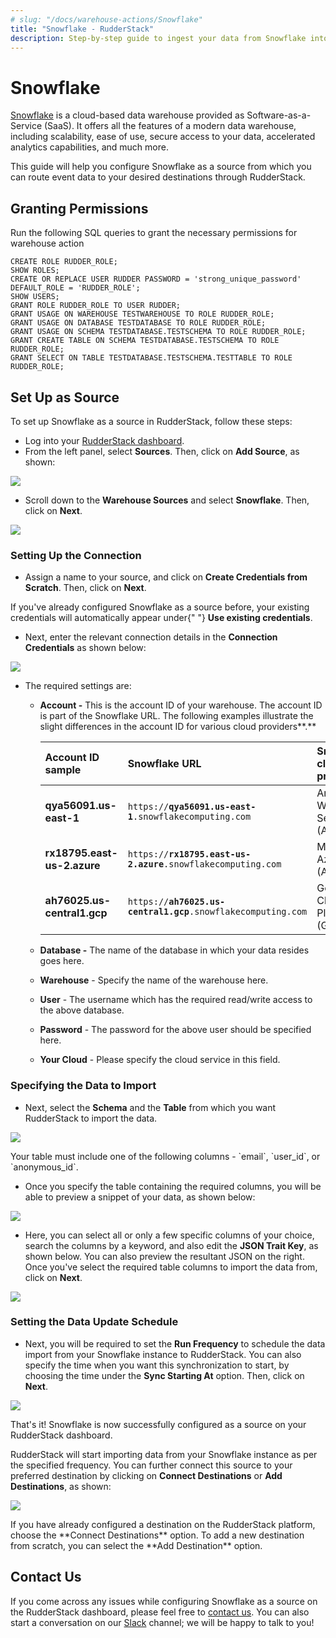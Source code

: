 ```yaml
---
# slug: "/docs/warehouse-actions/Snowflake"
title: "Snowflake - RudderStack"
description: Step-by-step guide to ingest your data from Snowflake into RudderStack.
---
```


# Snowflake

[Snowflake](https://www.snowflake.com/) is a cloud-based data warehouse provided as Software-as-a-Service \(SaaS\). It offers all the features of a modern data warehouse, including scalability, ease of use, secure access to your data, accelerated analytics capabilities, and much more.

This guide will help you configure Snowflake as a source from which you can route event data to your desired destinations through RudderStack.

## Granting Permissions

Run the following SQL queries to grant the necessary permissions for warehouse action

```text
CREATE ROLE RUDDER_ROLE;
SHOW ROLES;
CREATE OR REPLACE USER RUDDER PASSWORD = 'strong_unique_password' DEFAULT_ROLE = 'RUDDER_ROLE';
SHOW USERS;
GRANT ROLE RUDDER_ROLE TO USER RUDDER;
GRANT USAGE ON WAREHOUSE TESTWAREHOUSE TO ROLE RUDDER_ROLE;
GRANT USAGE ON DATABASE TESTDATABASE TO ROLE RUDDER_ROLE;
GRANT USAGE ON SCHEMA TESTDATABASE.TESTSCHEMA TO ROLE RUDDER_ROLE;
GRANT CREATE TABLE ON SCHEMA TESTDATABASE.TESTSCHEMA TO ROLE RUDDER_ROLE;
GRANT SELECT ON TABLE TESTDATABASE.TESTSCHEMA.TESTTABLE TO ROLE RUDDER_ROLE;
```

## Set Up as Source

To set up Snowflake as a source in RudderStack, follow these steps:

- Log into your [RudderStack dashboard](https://app.rudderlabs.com/signup?type=freetrial).
- From the left panel, select **Sources**. Then, click on **Add Source**, as shown:

![](../.gitbook/assets/image%20%2897%29%20%281%29%20%281%29%20%282%29%20%282%29%20%282%29%20%282%29%20%282%29%20%282%29%20%282%29%20%282%29%20%282%29%20%282%29%20%282%29%20%283%29%20%282%29.png)

- Scroll down to the **Warehouse Sources** and select **Snowflake**. Then, click on **Next**.

![](../.gitbook/assets/screen-shot-2021-01-13-at-4.42.40-pm.png)

### Setting Up the Connection

- Assign a name to your source, and click on **Create Credentials from Scratch**. Then, click on **Next**.

<div class="successBlock">
  If you've already configured Snowflake as a source before, your existing
  credentials will automatically appear under{" "}
  <strong>Use existing credentials</strong>.
</div>

- Next, enter the relevant connection details in the **Connection Credentials** as shown below:

![](../.gitbook/assets/screen-shot-2021-01-13-at-4.43.42-pm.png)

- The required settings are:

  - **Account -** This is the account ID of your warehouse. The account ID is part of the Snowflake URL. The following examples illustrate the slight differences in the account ID for various cloud providers**.**

    | Account ID sample           | Snowflake URL                                                    | Snowflake cloud provider                                        |
    | :-------------------------- | :--------------------------------------------------------------- | :-------------------------------------------------------------- |
    | **qya56091.us-east-1**      | `https://`**`qya56091.us-east-1`**`.snowflakecomputing.com`      | Amazon Web Services \(AWS\)                                     |
    | **rx18795.east-us-2.azure** | `https://`**`rx18795.east-us-2.azure`**`.snowflakecomputing.com` | Microsoft Azure \(Azure[\)](https://azure.microsoft.com/en-us/) |
    | **ah76025.us-central1.gcp** | `https://`**`ah76025.us-central1.gcp`**`.snowflakecomputing.com` | Google Cloud Platform \(GCP\)                                   |

  - **Database -** The name of the database in which your data resides goes here.
  - **Warehouse** - Specify the name of the warehouse here.
  - **User** - The username which has the required read/write access to the above database.
  - **Password** - The password for the above user should be specified here.
  - **Your Cloud** - Please specify the cloud service in this field.

### Specifying the Data to Import

- Next, select the **Schema** and the **Table** from which you want RudderStack to import the data.

![](../.gitbook/assets/screen-shot-2021-01-13-at-4.44.24-pm.png)

<div class="warningBlock">
Your table must include one of the following columns - `email`, `user_id`, or `anonymous_id`.

</div>

- Once you specify the table containing the required columns, you will be able to preview a snippet of your data, as shown below:

![](../.gitbook/assets/screen-shot-2021-01-05-at-3.21.38-pm.png)

- Here, you can select all or only a few specific columns of your choice, search the columns by a keyword, and also edit the **JSON Trait Key**, as shown below. You can also preview the resultant JSON on the right. Once you've select the required table columns to import the data from, click on **Next**.

![](../.gitbook/assets/screen-shot-2021-01-05-at-3.22.09-pm.png)

### Setting the Data Update Schedule

- Next, you will be required to set the **Run Frequency** to schedule the data import from your Snowflake instance to RudderStack. You can also specify the time when you want this synchronization to start, by choosing the time under the **Sync Starting At** option. Then, click on **Next**.

![](../.gitbook/assets/screen-shot-2021-01-13-at-4.44.45-pm.png)

That's it! Snowflake is now successfully configured as a source on your RudderStack dashboard.

RudderStack will start importing data from your Snowflake instance as per the specified frequency. You can further connect this source to your preferred destination by clicking on **Connect Destinations** or **Add Destinations**, as shown:

![](../.gitbook/assets/screen-shot-2021-01-13-at-4.45.10-pm.png)

<div class="infoBlock">
If you have already configured a destination on the RudderStack platform, choose the **Connect Destinations** option. To add a new destination from scratch, you can select the **Add Destination** option.

</div>

## Contact Us

If you come across any issues while configuring Snowflake as a source on the RudderStack dashboard, please feel free to [contact us](mailto:%20docs@rudderstack.com). You can also start a conversation on our [Slack](https://resources.rudderstack.com/join-rudderstack-slack) channel; we will be happy to talk to you!
